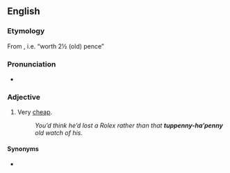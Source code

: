 ==English==

===Etymology===
From {{compound|en|tuppenny|ha'penny|alt2=ha’penny}}, i.e. “worth 2½ (old) pence”

===Pronunciation===
* {{IPA|en|/ˌtʌpəni ˈheɪpəni/|/ˌtʌpni ˈheɪpni/}}

===Adjective===
{{en-adj|head=[[tuppenny]]-[[ha'penny|ha’penny]]|-}}

# {{lb|en|UK|mostly|derogatory}} Very [[cheap]].
#: ''You’d think he’d lost a Rolex rather than that '''tuppenny-ha’penny''' old watch of his.''

====Synonyms====
* {{q|US}} {{l|en|two-bit}}